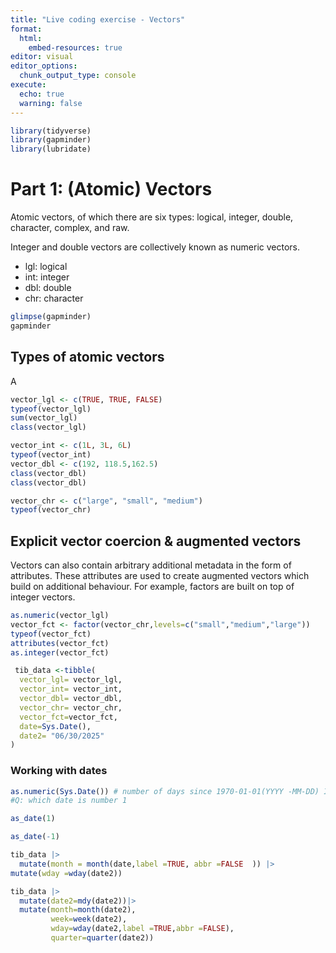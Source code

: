 ```yaml
---
title: "Live coding exercise - Vectors"
format:
  html:
    embed-resources: true
editor: visual
editor_options: 
  chunk_output_type: console
execute:
  echo: true
  warning: false
---
```


```r
library(tidyverse)
library(gapminder)
library(lubridate)

```

# Part 1: (Atomic) Vectors

Atomic vectors, of which there are six types: logical, integer, double, character, complex, and raw.

Integer and double vectors are collectively known as numeric vectors.

-   lgl: logical
-   int: integer
-   dbl: double
-   chr: character

```r

glimpse(gapminder)
gapminder

```

## Types of atomic vectors

A

```r

vector_lgl <- c(TRUE, TRUE, FALSE)
typeof(vector_lgl)
sum(vector_lgl)
class(vector_lgl)

vector_int <- c(1L, 3L, 6L)
typeof(vector_int)
vector_dbl <- c(192, 118.5,162.5)
class(vector_dbl)
class(vector_dbl)

vector_chr <- c("large", "small", "medium")
typeof(vector_chr)
```

## Explicit vector coercion & augmented vectors

Vectors can also contain arbitrary additional metadata in the form of attributes. These attributes are used to create augmented vectors which build on additional behaviour. For example, factors are built on top of integer vectors.

```r

as.numeric(vector_lgl)
vector_fct <- factor(vector_chr,levels=c("small","medium","large"))
typeof(vector_fct)
attributes(vector_fct)
as.integer(vector_fct)

 tib_data <-tibble(
  vector_lgl= vector_lgl,
  vector_int= vector_int,
  vector_dbl= vector_dbl,
  vector_chr= vector_chr,
  vector_fct=vector_fct,
  date=Sys.Date(),
  date2= "06/30/2025"
)
```

### Working with dates

```r
as.numeric(Sys.Date()) # number of days since 1970-01-01(YYYY -MM-DD) ISO 8610, excel is 1900
#Q: which date is number 1

as_date(1)

as_date(-1)

tib_data |>
  mutate(month = month(date,label =TRUE, abbr =FALSE  )) |>
mutate(wday =wday(date2))

tib_data |>
  mutate(date2=mdy(date2))|>
  mutate(month=month(date2),
         week=week(date2),
         wday=wday(date2,label =TRUE,abbr =FALSE),
         quarter=quarter(date2))



```

```         
```
